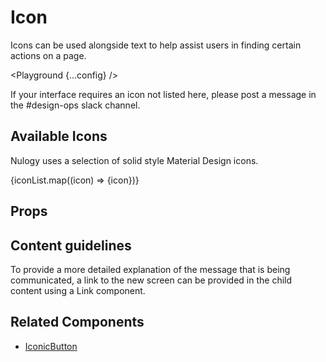 
# Icon

Icons can be used alongside text to help assist users in finding certain actions on a page.

<Playground {...config} />

If your interface requires an icon not listed here, please post a message in the <Link fontSize="20px" href={SLACK_LINK}>#design-ops</Link> slack channel.

## Available Icons

Nulogy uses a selection of solid style <Link fontSize="20px" href="https://fonts.google.com/icons">Material Design</Link> icons.

<Flex flexWrap="wrap" width="100%" maxWidth={CODE_WIDTH} mx="auto">
  {iconList.map((icon) => 
  <Flex width="33%" p="x1"><Icon icon={icon} size="x3" pr="x1" /><Text>{icon}</Text></Flex>)}
</Flex>

## Props

<PropsTable propsConfig={config.props} />

## Content guidelines

To provide a more detailed explanation of the message that is being communicated, a link to the new screen can be provided in the child content using a Link component.

## Related Components

- [IconicButton](/iconic-button)